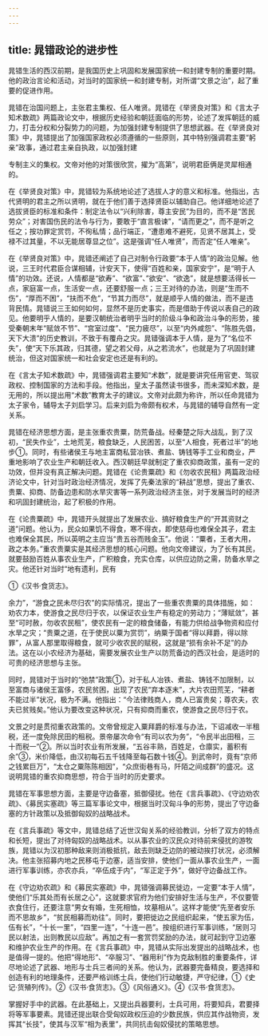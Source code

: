 ```yaml
---
---
---
```

title: 晁错政论的进步性
---



晁错生活的西汉前期，是我国历史上巩固和发展国家统一和封建专制的重要时期。他的政治言论和活动，对当时的国家统一和封建专制，对所谓“文景之治”，起了重要的促进作用。

晁错在治国问题上，主张君主集权、任人唯贤。晁错在《举贤良对策》和《言太子知术数疏》两篇政论文中，根据历史经验和朝廷面临的形势，论述了发挥朝廷的威力，打击分权和分裂势力的问题，为加强封建专制提供了思想武器。在《举贤良对策》中，晁错提出了加强国家政权必须遵循的一些原则，其中特别强调君主要“躬亲”政事，通过君主亲自执政，以加强封建

专制主义的集权。文帝对他的对策很欣赏，擢为“高第”，说明君臣俩是灵犀相通的。

在《举贤良对策》中，晁错较为系统地论述了选拔人才的意义和标准。他指出，古代贤明的君主之所以贤明，就在于他们善于选择贤臣以辅助自己。他详细地论述了选拔贤臣的标准和条件：制定法令以“兴利除害，尊主安民”为目的，而不是“苦民劳众”；对害国伤民的法令与行为，要敢于“直言极谏”，“请而更之”，而不是听之任之；按功罪定赏罚，不徇私情；品行端正，“遭患难不避死，见贤不居其上，受禄不过其量，不以无能居尊显之位”。这是强调“任人唯贤”，而否定“任人唯亲”。

在《举贤良对策》中，晁错还阐述了自己对制令行政要“本于人情”的政治见解。他说，三王时代君臣合谋相辅，计安天下，使得“百姓和亲，国家安宁”，是“明于人情”的功效。还说，人情都是“欲寿”、“欲富”、”欲安”、“欲逸”，就是想要活得长一点，家庭富一点，生活安一点，还要舒服一点；三王对待的办法，则是“生而不伤”，“厚而不困”，“扶而不危”，“节其力而尽”，就是顺乎人情的做法，而不是违背民情。晁错说三王如何如何，显然不是历史事实，而是借助于传说以表自己的政见。他要明乎人情的，是要汉朝统治者明乎当时的阶级斗争和政治斗争的形势，接受秦朝末年“赋敛不节”、“宫室过度”、“民力疲尽”，以至“内外咸怨”、“陈胜先倡，天下大溃”的历史教训，不致于有覆舟之灾。晁错强调本于人情，是为了“名位不失”，使“天下乐其政，归其德，望之若父母，从之若流水”，也就是为了巩固封建统治，但这对国家统一和社会安定也还是有利的。

在《言太子知术数疏》中，晁错强调君主要知“术数”，就是要讲究任用官吏、驾驭政权、控制国家的方法和手段。他指出，皇太子虽然读书很多，而未深知术数，是无用的，所以提出用“术数”教育太子的建议。文帝对此颇为称许，所以任命晁错为太子家令，辅导太子刘启学习。后来刘启为帝颇有权术，与晁错的辅导自然有一定关系。

晁错在经济思想方面，是主张重农贵粟，防荒备战。经秦楚之际大战乱，到了汉初，“民失作业”，土地荒芜，粮食缺乏，人民困苦，以至“人相食，死者过半”的地步①。同时，有些诸侯王与地主富商私营冶铁、煮盐、铸钱等手工业和商业，严重地影响了农业生产和朝廷收入。西汉朝廷早就制定了重农抑商政策，虽有一定的功效，但并没有真正解决问题。晁错在《论贵粟疏》和《勿收农民租》两篇政治经济论文中，针对当时政治经济情况，发挥了先秦法家的“耕战”思想，提出了重农、贵粟、抑商、防备边患和防水旱灾害等一系列政治经济主张，对于发展当时的经济和巩固封建统治，起了积极的作用。

在《论贵粟疏》中，晁错开头就提出了发展农业、搞好粮食生产的“开其资财之道”问题。他认为，民众如果饥不得食，寒不得衣，即使慈母也难保全其子，君主也难保全其民，所以英明之主应当“贵五谷而贱金玉”。他说：“粟者，王者大用，政之本务。”重农贵粟实是其经济思想的核心问题。他向文帝建议，为了长有其民，就要鼓励百姓从事农业生产，广积粮食，充实仓库，以供应边防之需，防备水旱之灾。他还针对当时“地有遗利，民有

①《汉书·食货志》。

余力”，“游食之民未尽归农”的实际情况，提出了一些重农贵粟的具体措施，如：劝农力本，使游食之民尽归于农，以保证农业生产有稳定的劳动力；“薄赋敛”，甚至“可时赦，勿收农民租”，使农民有一定的粮食储备，有能力供给战争物资和应付水旱之灾；“贵粟之道，在于使民以粟为赏罚”，纳粟于国者“得以拜爵，得以除罪”，从富人那里取得粮食，就可少收农民的赋税，这就是“损有余补不足”的办法。这在以小农经济为基础，需要发展农业生产以防荒备边的西汉社会，是适时的可贵的经济思想与主张。

同时，晁错对于当时的“弛禁”政策①，对于私人冶铁、煮盐、铸钱不加限制，以至富商与诸侯王富侈，农民贫困，出现了农民“弃本逐末”，大片农田荒芜，“耕者不能过半”状况，极为不满。他指出：“今法律贱商人，商人已富贵矣；尊农夫，农夫已贫贱矣。”他认为要改变这种状况，只有抑商而重农，使游食之民尽归于农。

文景之时是贯彻重农政策的。文帝曾规定入粟拜爵的标准与办法，下诏减收一半租税，还一度免除民田的租税。景帝屡次命令“有司以农为务”，“令民半出田租，三十而税一”②。所以当时农业有所发展，“五谷丰熟，百姓足，仓廪实，蓄积有余”③，米价降低，由汉初每石五千钱降至每石数十钱④。到武帝时，竟有“京师之钱累巨万”，“太仓之粟陈陈相因”，“众庶街巷有马，阡陌之间成群”的盛况。这说明晁错的重农抑商思想，符合于当时的历史要求。

晁错在军事思想方面，主要是守边备塞，抵御侵扰。他在《言兵事疏》、《守边劝农疏》、《募民实塞疏》等三篇军事论文中，根据当时汉匈斗争的形势，提出了守边备塞的方针政策以及抵御匈奴的战略战术。

在《言兵事疏》等文中，晁错总结了近世汉匈关系的经验教训，分析了双方的特点和长短，提出了对待匈奴的战略战术。以从事农业的汉民众对待前来侵扰的游牧族，晁错以为汉初那种敌来则消极抵抗，敌去则缺乏边防的被动挨打状况，必须解决。他主张招募内地之民移屯于边塞，适当安排，使他们一面从事农业生产，一面进行军事训练，亦农亦兵，“卒伍成于内”，“军正定于外”，做好守边备战工作。

在《守边劝农疏》和《募民实塞疏》中，晁错强调募民徙边，一定要“本于人情”，使他们“乐其处而有长居之心”，这就要求官府为他们安排好生活与生产，不仅要管衣食住行，还要注意“男女有婚，生死相恤，坟墓相从”。这样才能使“先至者安乐而不思故乡”，“贫民相募而劝往”。同时，要把徙边之民组织起来，“使五家为伍，伍有长”，“十长一里”，“四里一连”，“十连一邑”。按组织进行军事训练，“居则习民以射法，出则教民以应敌”。再加之有一套赏罚奖励的办法，就可起到守卫边塞和维护农业生产的作用。在《言兵事疏》中，晁错从实际出发提出的战略战术，也是值得一提的。他把“得地形”、“卒服习”、“器用利”作为克敌制胜的重要条件，详尽地论述了武器、地形与士兵三者间的关系。他认为，武器要完备精良，要选择和创造有利的地理条件，还要严格训练士兵，使他们行动敏捷，严守纪律，①《史记·货殖列传》。②《汉书·食货志》。③《风俗通义》。④《汉书·食货志》。

掌握好手中的武器。在此基础上，又提出兵器要利，士兵可用，将要知兵，君要择将等军事要素。晁错还提出联合受匈奴政权压迫的少数民族，供应其作战物资，发挥其“长技”，使其与汉军“相为表里”，共同抗击匈奴侵扰的策略思想。